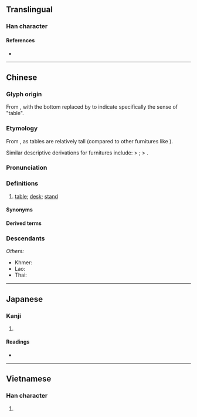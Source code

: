 {{character info/new}}
{{also|棹}}
==Translingual==

===Han character===
{{Han char|rn=75|rad=木|as=06|sn=10|four=21904|canj=YAD|ids=⿱[[卜|⺊]][[杲]]}}

====References====
* {{Han ref|kx=0525.130|dkj=14766|dj=0914.080|hdz=21198.010|uh=684C|ud=26700|bh=AEE0|bd=44768}}

----

==Chinese==
{{zh-forms|alt=棹}}

===Glyph origin===
From {{zh-l|*卓}}, with the bottom {{zh-l|*十}} replaced by {{zh-l|*木|wood}} to indicate specifically the sense of "table".

===Etymology===
From {{och-l|卓|high}}, as tables are relatively tall (compared to other furnitures like {{zh-l|*几}}).

Similar descriptive derivations for furnitures include: {{zh-l|*登|to climb}} > {{zh-l|*凳|stool}}; {{zh-l|*倚|to lean}} > {{zh-l|*椅|chair}}.

===Pronunciation===
{{zh-pron
|m=zhuō
|c=coek3,zoek3
|h=pfs=chok
|md=dó̤h
|mn=toh/tok
|mn_note=toh - vernacular; tok - literary
|mn-t=doh4
|w=4tsoq
|mc=y
|oc=y
|cat=n
}}

===Definitions===
{{zh-hanzi}}

# [[table]]; [[desk]]; [[stand]]
#: {{zh-x|杯子 在 桌 上。|The cup is on the '''table'''.}}

====Synonyms====
{{zh-dial|桌子}}

====Derived terms====
{{zh-der|八仙桌|供桌|課桌|書桌|圓桌|圓桌會議|桌布|桌燈|桌面|桌面系統|桌上型|桌上型電腦|桌子|上桌|壓桌|六仙桌|平頭桌席|圍桌|圓桌武士|四仙桌|桌曆|憑桌|搭桌|炕琴桌兒|桌席|拍桌驚嘆|果桌|炕桌兒|拍桌|桌罩|祭桌|桌面兒上|桌球|方桌|桌椅板凳|案桌|桌墊|靈桌|茶桌|講桌|面桌|飯桌|製圖桌|餐桌|辦公桌|辦桌}}

===Descendants===
{{CJKV||たく|탁|j=卓}}
''Others:''
* Khmer: {{l|km|តុ}}
* Lao: {{l|lo|ໂຕະ}}
* Thai: {{l|th|โต๊ะ}}

----

==Japanese==

===Kanji===
{{ja-kanji|rs=木06}}

# {{defn|lang=ja|sort=木06}}

====Readings====
* {{ja-readings|on=[[たく]] (taku)|kun=}}

----

==Vietnamese==

===Han character===
{{vi-readings|rs=木06|hanviet=[[trác]], [[trạo]]}}

# {{defn|lang=vi|sort=木06}}